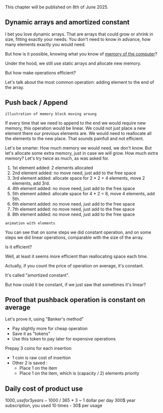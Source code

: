 This chapter will be published on 8th of June 2025.

## Dynamic arrays and amortized constant

I bet you love dynamic arrays. That are arrays that could grow or shrink in size, fitting exactly your needs.
You don't need to know in advance, how many elements exactly you would need.

But how is it possible, knowing what you know of [memory of the computer](../../chapter/time_and_space/static_arrays)? 

Under the hood, we still use static arrays and allocate new memory.

But how make operations efficient? 

Let's talk about the most common operation: adding element to the end of the array.

## Push back / Append 

``illustration of memory block moving aroung``

If every time that we need to append to the end we would require new memory, this operation would be linear.
We could not just place a new element there our previous elements are. 
We would need to reallocate all the elements to the new place.
That sounds painfull and not efficient.

Let's be smarter. How much memory we would need, we don't know. But let's allocate some extra memory, just in case we will grow.
How much extra memory? Let's try twice as much, as was asked for.

1. 1st element added: 2 elements allocated
1. 2nd element added: no move need, just add to the free space
1. 3rd element added: allocate space for 2 * 2 = 4 elements, move 2 elements, add 3rd.
1. 4th element added: no move need, just add to the free space
1. 5th element added: allocate space for 4 * 2 = 8, move 4 elements, add 5th.
1. 6th element added: no move need, just add to the free space
1. 7th element added: no move need, just add to the free space
1. 8th element added: no move need, just add to the free space

``animation with elements``

You can see that on some steps we did constant operation,
 and on some steps we did linear operations, comparable with the size of the array.

Is it efficient?

Well, at least it seems more efficient than reallocating space each time.

Actually, if you count the price of operation on average, it's constant.

It's called "amortized constant".

But how could it be constant, if we just saw that sometimes it's linear?

## Proof that pushback operation is constant on average

Let's prove it, using "Banker's method"

- Pay slightly more for cheap operation
- Save it as "tokens"
- Use this token to pay later for expensive operations

Prepay 3 coins for each insertion
- 1 coin is raw cost of insertion
- Other 2 is saved :
    - Place 1 on the item
    - Place 1 on the item, which is (capacity / 2) elements priority



## Daily cost of product use
1000$, use for 3 years - 1000$ / 365 * 3 ~ 1 dollar per day 
300$ year subscription, you used 10 times - 30$ per usage

